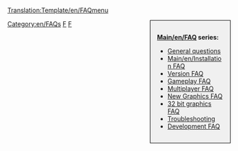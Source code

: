 <noinclude>[[Translation:Template/en/FAQmenu]]{{en/-}}</noinclude><div style="float:right;width:150px;border:1px solid black;background:#F0F0F0;padding:15px;-moz-border-radius:5px;">
<span style="font-weight:bold">[[Main/en/FAQ]] series:</span>

* [[Main/en/FAQ general questions|General questions]]
* [[Main/en/Installation FAQ]]
* [[Main/en/FAQ OpenTTD versions|Version FAQ]]
* [[Main/en/FAQ gameplay|Gameplay FAQ]]
* [[Main/en/FAQ multiplayer|Multiplayer FAQ]]
* [[Main/en/NewGRF FAQ|New Graphics FAQ]]
* [[Main/en/FAQ 32 bit graphics|32 bit graphics FAQ]]
* [[Main/en/FAQ troubleshooting|Troubleshooting]]
* [[Main/en/FAQ development|Development FAQ]]
</div>
<includeonly>[[Category:en/FAQs]]</includeonly><noinclude>

[[Category:en/Templates|F]][[Category:en/Navigation|F]]
</noinclude>